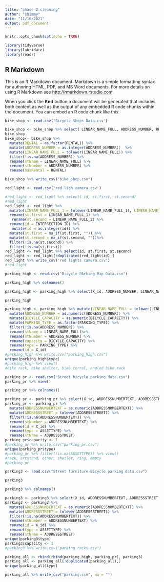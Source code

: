```yaml
---
title: "phase 2 cleaning"
author: "shimmy"
date: "11/16/2021"
output: pdf_document
---
```


```r
knitr::opts_chunk$set(echo = TRUE)
```

```r
library(tidyverse)
library(lubridate)
library(readr)
```

## R Markdown

This is an R Markdown document. Markdown is a simple formatting syntax for authoring HTML, PDF, and MS Word documents. For more details on using R Markdown see <http://rmarkdown.rstudio.com>.

When you click the **Knit** button a document will be generated that includes both content as well as the output of any embedded R code chunks within the document. You can embed an R code chunk like this:


```r
bike_shop <- read.csv('Bicycle Shops Data.csv')
```


```r

bike_shop <- bike_shop %>% select( LINEAR_NAME_FULL, ADDRESS_NUMBER, RENTAL)
bike_shop
bike_shop<- bike_shop %>% 
  mutate(RENTAL = as.factor(RENTAL)) %>% 
  mutate(ADDRESS_NUMBER = as.integer(ADDRESS_NUMBER))  %>%
  mutate(LINEAR_NAME_FULL = tolower(LINEAR_NAME_FULL)) %>%
  filter(!is.na(ADDRESS_NUMBER)) %>%
  rename(stName = LINEAR_NAME_FULL) %>%
  rename(stNumber = ADDRESS_NUMBER) %>%
  rename(hasRental = RENTAL) 

bike_shop %>% write_csv("bike_shop.csv")
```

```r
red_light <- read.csv('red ligh camera.csv')
```

```r
#red_light <- red_light %>% select( id, st.first, st.second)
#red_light
red_light <- red_light %>% 
  mutate(LINEAR_NAME_FULL_1 = tolower(LINEAR_NAME_FULL_1), LINEAR_NAME_FULL_2 = tolower(LINEAR_NAME_FULL_2)) %>%
  rename(st.first = LINEAR_NAME_FULL_1) %>%
   rename(st.second = LINEAR_NAME_FULL_2) %>%
  rename(id = INTERSECTION_ID) %>%
   mutate(id = as.integer(id)) %>%
  mutate(st.first = na_if(st.first, "")) %>%
  mutate(st.second = na_if(st.second, ""))%>%
  filter(!is.na(st.second)) %>%
  filter(!is.na(st.first))
red_light <- red_light %>% select(id, st.first, st.second)
red_light <- red_light[!duplicated(red_light$id),]
red_light %>% write_csv('red lights camera.csv')
#red_light
```


```r
parking_high <- read.csv("Bicycle PArking Map Data.csv")
```

```r
parking_high %>% colnames()

parking_high <- parking_high %>% select(X_id, ADDRESS_NUMBER, LINEAR_NAME_FULL, PARKING_TYPE, BICYCLE_CAPACITY)

parking_high

parking_high <- parking_high %>% mutate(LINEAR_NAME_FULL = tolower(LINEAR_NAME_FULL)) %>%
  mutate(ADDRESS_NUMBER = as.numeric(ADDRESS_NUMBER)) %>% 
  mutate(BICYCLE_CAPACITY = as.numeric(BICYCLE_CAPACITY)) %>%
  mutate(PARKING_TYPE = as.factor(PARKING_TYPE)) %>%
  filter(!is.na(ADDRESS_NUMBER)) %>%
  rename(stName = LINEAR_NAME_FULL)%>%
  rename(stNumber = ADDRESS_NUMBER) %>%
  rename(capacity = BICYCLE_CAPACITY) %>%
  rename(type = PARKING_TYPE) %>%
  rename(id = X_id)
#parking_high %>% write.csv("parking_high.csv")
unique(parking_high$type)
#parking_high %>% view()
#bike rack, bike shelter, bike corral, angled bike rack
```

```r
parking_pr <- read.csv("Street bicycle parking data.csv")
parking_pr %>% view()
```
```r
parking_pr %>% colnames()
```
```r
parking_pr <- parking_pr %>% select(X_id, ADDRESSNUMBERTEXT, ADDRESSSTREET,ASSETTYPE)
parking_pr <- parking_pr %>%
  mutate(ADDRESSNUMBERTEXT = as.numeric(ADDRESSNUMBERTEXT)) %>%
  mutate(ADDRESSSTREET = tolower(ADDRESSSTREET)) %>% 
  filter(!is.na(ADDRESSNUMBERTEXT)) %>%
  rename(stNumber = ADDRESSNUMBERTEXT) %>%
  rename(id = X_id) %>%
  rename(type = ASSETTYPE) %>%
  rename(stName = ADDRESSSTREET)
parking_pr$capacity <- 1
#parking_pr %>% write.csv("parking_pr.csv")
unique(parking_pr$type)
#parking_pr %>% filter(!is.na(ASSETTYPE)) %>% view()
#rack, artstand, other, shetler, ring, empty
#parking_pr

```

```r
parking3 <- read.csv("Street furniture-Bicycle parking data.csv")
```

```r
parking3 
```

```r
parking3 %>% colnames()
```


```r
parking3 <- parking3 %>% select(X_id, ADDRESSNUMBERTEXT, ADDRESSSTREET,ASSETTYPE)
parking3 <- parking3 %>%
  mutate(ADDRESSNUMBERTEXT = as.numeric(ADDRESSNUMBERTEXT)) %>%
  mutate(ADDRESSSTREET = tolower(ADDRESSSTREET)) %>% 
  filter(!is.na(ADDRESSNUMBERTEXT)) %>%
  rename(stNumber = ADDRESSNUMBERTEXT) %>%
  rename(id = X_id) %>%
  rename(type = ASSETTYPE) %>%
  rename(stName = ADDRESSSTREET)
unique(parking3$type)
parking3$capacity <- 1
#parking3 %>% write.csv("parking racks.csv")
```


```r
parking_all <- rbind(rbind(parking_high, parking_pr), parking3)
parking_all <- parking_all[!duplicated(parking_all),]
unique(parking_all$type)
```

```r
parking_all %>% write_csv("parking.csv", na = "")
```

